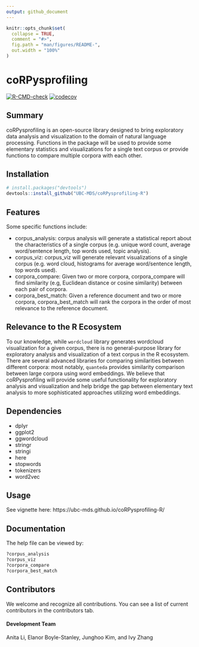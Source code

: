 ```yaml
---
output: github_document
---
```


<!-- README.md is generated from README.Rmd. Please edit that file -->

```r
knitr::opts_chunk$set(
  collapse = TRUE,
  comment = "#>",
  fig.path = "man/figures/README-",
  out.width = "100%"
)
```

# coRPysprofiling

<!-- badges: start -->

[![R-CMD-check](https://github.com/UBC-MDS/coRPysprofiling-R/workflows/R-CMD-check/badge.svg)](https://github.com/UBC-MDS/coRPysprofiling-R/actions) [![codecov](https://codecov.io/gh/UBC-MDS/corpysprofiling-R/branch/master/graph/badge.svg)](https://codecov.io/gh/UBC-MDS/coRPysprofiling-R)
<!-- badges: end -->

## Summary

coRPysprofiling is an open-source library designed to bring exploratory data analysis and visualization to the domain of natural language processing. Functions in the package will be used to provide some elementary statistics and visualizations for a single text corpus or provide functions to compare multiple corpora with each other.

## Installation

``` r
# install.packages("devtools")
devtools::install_github("UBC-MDS/coRPysprofiling-R")
```

## Features

Some specific functions include:

-   corpus\_analysis: corpus analysis will generate a statistical report about the characteristics of a single corpus (e.g. unique word count, average word/sentence length, top words used, topic analysis).
-   corpus\_viz: corpus\_viz will generate relevant visualizations of a single corpus (e.g. word cloud, histograms for average word/sentence length, top words used).
-   corpora\_compare: Given two or more corpora, corpora\_compare will find similarity (e.g, Euclidean distance or cosine similarity) between each pair of corpora.
-   corpora\_best\_match: Given a reference document and two or more corpora, corpora\_best\_match will rank the corpora in the order of most relevance to the reference document.

## Relevance to the R Ecosystem

To our knowledge, while `wordcloud` library generates wordcloud visualization for a given corpus, there is no general-purpose library for exploratory analysis and visualization of a text corpus in the R ecosystem. There are several advanced libraries for comparing similarities between different corpora: most notably, `quanteda` provides similarity comparison between large corpora using word embeddings. We believe that coRPysprofiling will provide some useful functionality for exploratory analysis and visualization and help bridge the gap between elementary text analysis to more sophisticated approaches utilizing word embeddings.

## Dependencies

-   dplyr
-   ggplot2
-   ggwordcloud
-   stringr
-   stringi
-   here
-   stopwords
-   tokenizers
-   word2vec

## Usage

See vignette here: https://ubc-mds.github.io/coRPysprofiling-R/


## Documentation

The help file can be viewed by:

```r
?corpus_analysis
?corpus_viz
?corpora_compare
?corpora_best_match
```

## Contributors

We welcome and recognize all contributions. You can see a list of current contributors in the contributors tab.

#### Development Team

Anita Li, Elanor Boyle-Stanley, Junghoo Kim, and Ivy Zhang

